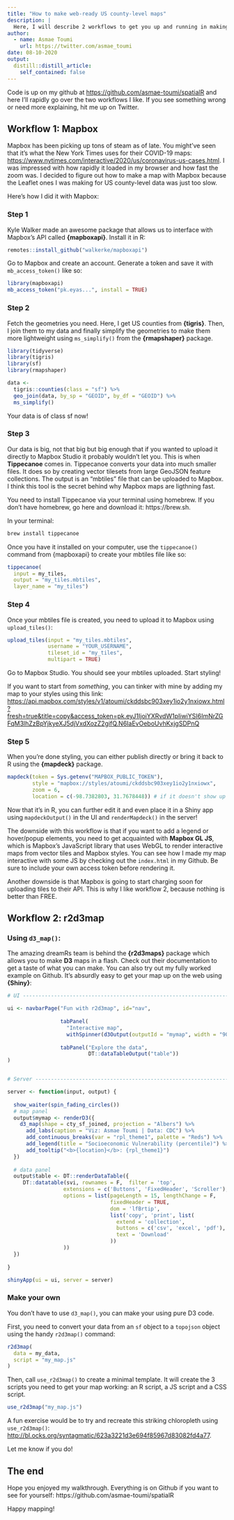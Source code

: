 ```yaml
---
title: "How to make web-ready US county-level maps"
description: |
  Here, I will describe 2 workflows to get you up and running in making fast, web-ready maps.
author:
  - name: Asmae Toumi
    url: https://twitter.com/asmae_toumi
date: 08-10-2020
output:
  distill::distill_article:
    self_contained: false
---
```


Code is up on my github at <https://github.com/asmae-toumi/spatialR> and here I'll rapidly go over the two workflows I like. If you see something wrong or need more explaining, hit me up on Twitter. 

## Workflow 1: Mapbox

Mapbox has been picking up tons of steam as of late. You might've seen that it's what the New York Times uses for their COVID-19 maps: <https://www.nytimes.com/interactive/2020/us/coronavirus-us-cases.html>. I was impressed with how rapidly it loaded in my browser and how fast the zoom was. I decided to figure out how to make a map with Mapbox because the Leaflet ones I was making for US county-level data was just too slow. 

Here's how I did it with Mapbox:

### Step 1

Kyle Walker made an awesome package that allows us to interface with Mapbox's API called **{mapboxapi}**. Install it in R:

```r
remotes::install_github("walkerke/mapboxapi")
```

Go to Mapbox and create an account. Generate a token and save it with `mb_access_token()` like so:

```r
library(mapboxapi)
mb_access_token("pk.eyas...", install = TRUE)
```

### Step 2 

Fetch the geometries you need. Here, I get US counties from **{tigris}**. Then, I join them to my data and finally simplify the geometries to make them more lightweight using `ms_simplify()` from the **{rmapshaper}** package. 

```r
library(tidyverse)
library(tigris)
library(sf)
library(rmapshaper)

data <- 
  tigris::counties(class = "sf") %>% 
  geo_join(data, by_sp = "GEOID", by_df = "GEOID") %>% 
  ms_simplify()
```

Your data is of class sf now!

### Step 3 

Our data is big, not that big but big enough that if you wanted to upload it directly to Mapbox Studio it probably wouldn't let you. This is when **Tippecanoe** comes in. Tippecanoe converts your data into much smaller files. It does so by creating vector tilesets from large GeoJSON feature collections. The output is an "mbtiles" file that can be uploaded to Mapbox. I think this tool is the secret behind why Mapbox maps are ligthning fast.

You need to install Tippecanoe via your terminal using homebrew. If you don't have homebrew, go here and download it: https://brew.sh. 

In your terminal: 

```r
brew install tippecanoe
```

Once you have it installed on your computer, use the `tippecanoe()` command from {mapboxapi} to create your mbtiles file like so:

```r
tippecanoe(
  input = my_tiles,
  output = "my_tiles.mbtiles",
  layer_name = "my_tiles") 
```

### Step 4

Once your mbtiles file is created, you need to upload it to Mapbox using `upload_tiles()`:

```r
upload_tiles(input = "my_tiles.mbtiles",
             username = "YOUR_USERNAME", 
             tileset_id = "my_tiles",
             multipart = TRUE)
```

Go to Mapbox Studio. You should see your mbtiles uploaded. Start styling!

If you want to start from *something*, you can tinker with mine by adding my map to your styles using this link: <https://api.mapbox.com/styles/v1/atoumi/ckddsbc903xey1io2y1nxiowx.html?fresh=true&title=copy&access_token=pk.eyJ1IjoiYXRvdW1pIiwiYSI6ImNrZGFqM3lhZzBpYjkyeXJ5djVxdXozZ2gifQ.N6IaEvOeboUvhKxjgSDPnQ>  


### Step 5

When you're done styling, you can either publish directly or bring it back to R using the **{mapdeck}** package. 

```r
mapdeck(token = Sys.getenv("MAPBOX_PUBLIC_TOKEN"),
        style = "mapbox://styles/atoumi/ckddsbc903xey1io2y1nxiowx",
        zoom = 6,
        location = c(-98.7382803, 31.7678448)) # if it doesn't show up in your viewer, view in browser
```


Now that it's in R, you can further edit it and even place it in a Shiny app using `mapdeckOutput()` in the UI and `renderMapdeck()` in the server!

The downside with this workflow is that if you want to add a legend or hover/popup elements, you need to get acquainted with **Mapbox GL JS**, which is Mapbox's JavaScript library that uses WebGL to render interactive maps from vector tiles and Mapbox styles. You can see how I made my map interactive with some JS by checking out the `index.html` in my Github. Be sure to include your own access token before rendering it.

Another downside is that Mapbox is going to start charging soon for uploading tiles to their API. This is why I like workflow 2, because nothing is better than FREE. 


## Workflow 2: r2d3map 

### Using `d3_map()`: 

The amazing dreamRs team is behind the **{r2d3maps}** package which allows you to make **D3** maps in a flash. Check out their documentation to get a taste of what you can make. You can also try out my fully worked example on Github. It's absurdly easy to get your map up on the web using **{Shiny}**:

```r
# UI ----------------------------------------------------------------------

ui <- navbarPage("Fun with r2d3map", id="nav", 
                 
                 tabPanel(
                   "Interactive map",
                   withSpinner(d3Output(outputId = "mymap", width = "900px", height = "500px"))),
                 
                 tabPanel("Explore the data",
                          DT::dataTableOutput("table"))
)


# Server ------------------------------------------------------------------

server <- function(input, output) {
  
  show_waiter(spin_fading_circles())
  # map panel 
  output$mymap <- renderD3({
    d3_map(shape = cty_sf_joined, projection = "Albers") %>%
      add_labs(caption = "Viz: Asmae Toumi | Data: CDC") %>% 
      add_continuous_breaks(var = "rpl_theme1", palette = "Reds") %>%
      add_legend(title = "Socioeconomic Vulnerability (percentile)") %>%
      add_tooltip("<b>{location}</b>: {rpl_theme1}")
  })
  
  # data panel
  output$table <- DT::renderDataTable({
     DT::datatable(svi, rownames = F,  filter = 'top',
                  extensions = c('Buttons', 'FixedHeader', 'Scroller'),
                  options = list(pageLength = 15, lengthChange = F,
                                 fixedHeader = TRUE,
                                 dom = 'lfBrtip',
                                 list('copy', 'print', list(
                                   extend = 'collection',
                                   buttons = c('csv', 'excel', 'pdf'),
                                   text = 'Download'
                                 ))
                  ))
  })
  
}

shinyApp(ui = ui, server = server)
```

### Make your own

You don't have to use `d3_map()`, you can make your using pure D3 code. 

First, you need to convert your data from an `sf` object to a `topojson` object using the handy `r2d3map()` command:

```r
r2d3map(
  data = my_data,
  script = "my_map.js"
)
```

Then, call `use_r2d3map()` to create a minimal template. It will create the 3 scripts you need to get your map working: an R script, a JS script and a CSS script.

```r
use_r2d3map("my_map.js")
```

A fun exercise would be to try and recreate this striking chloropleth using `use_r2d3map()`: <http://bl.ocks.org/syntagmatic/623a3221d3e694f85967d83082fd4a77>. 

Let me know if you do!


## The end 

Hope you enjoyed my walkthrough. Everything is on Github if you want to see for yourself: https://github.com/asmae-toumi/spatialR

Happy mapping!






